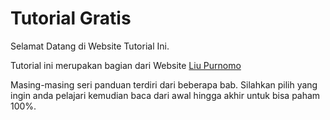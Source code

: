 # Tutorial Gratis

Selamat Datang di Website Tutorial Ini.

Tutorial ini merupakan bagian dari Website [Liu Purnomo](https://liupurnomo.com)


<Callout type="info" emoji="💡">
    Masing-masing seri panduan terdiri dari beberapa bab. Silahkan pilih yang ingin anda pelajari kemudian baca dari awal hingga akhir untuk bisa paham 100%.
</Callout>
